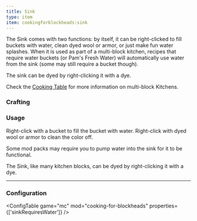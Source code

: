 ```yaml
---
title: Sink
type: item
item: cookingforblockheads:sink
---
```



The Sink comes with two functions: by itself, it can be right-clicked to fill buckets with water, clean dyed wool or armor, or just make fun water splashes.
When it is used as part of a multi-block kitchen, recipes that require water buckets (or Pam's Fresh Water) will automatically use water from the sink (some may still require a bucket though).

The sink can be dyed by right-clicking it with a dye.

Check the [Cooking Table](cooking_table) for more information on multi-block Kitchens.

### Crafting

<CraftingRecipe recipe="cookingforblockheads:sink"/>

### Usage

Right-click with a bucket to fill the bucket with water. Right-click with dyed wool or armor to clean the color off.

Some mod packs may require you to pump water into the sink for it to be functional.

The Sink, like many kitchen blocks, can be dyed by right-clicking it with a dye.

---

### Configuration

<ConfigTable game="mc" mod="cooking-for-blockheads" properties={['sinkRequiresWater']} />